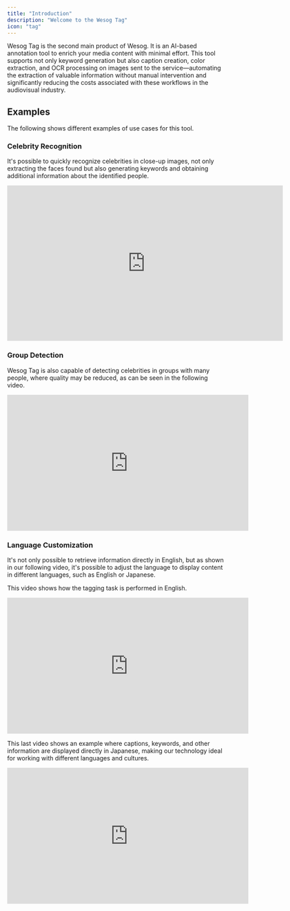```yaml
---
title: "Introduction"
description: "Welcome to the Wesog Tag"
icon: "tag"
---
```


Wesog Tag is the second main product of Wesog. It is an AI-based annotation tool to enrich your media content with minimal effort. This tool supports not only keyword generation but also caption creation, color extraction, and OCR processing on images sent to the service—automating the extraction of valuable information without manual intervention and significantly reducing the costs associated with these workflows in the audiovisual industry.

## Examples
The following shows different examples of use cases for this tool.

### Celebrity Recognition
It's possible to quickly recognize celebrities in close-up images, not only extracting the faces found but also generating keywords and obtaining additional information about the identified people.

<iframe src="https://wesog.sharepoint.com/sites/WESOGSYSTEMSS.L/_layouts/15/embed.aspx?UniqueId=672f935b-25d7-4d2e-8729-22d66a52329a&nav=%7B%22playbackOptions%22%3A%7B%22startTimeInSeconds%22%3A0%7D%7D&embed=%7B%22ust%22%3Atrue%2C%22hv%22%3A%22CopyEmbedCode%22%7D&referrer=StreamWebApp&referrerScenario=EmbedDialog.Create" width="640" height="360" frameborder="0" scrolling="no" allowfullscreen title="Celebrity Recognition - Individual Face Detection and Tagging"></iframe>

### Group Detection
Wesog Tag is also capable of detecting celebrities in groups with many people, where quality may be reduced, as can be seen in the following video.

<iframe width="560" height="315" src="https://www.youtube.com/embed/bHJMrGYUO6w?si=M2L8xyInHPAzezO9" title="YouTube video player" frameborder="0" allow="accelerometer; autoplay; clipboard-write; encrypted-media; gyroscope; picture-in-picture; web-share" referrerpolicy="strict-origin-when-cross-origin" allowfullscreen></iframe>

### Language Customization
It's not only possible to retrieve information directly in English, but as shown in our following video, it's possible to adjust the language to display content in different languages, such as English or Japanese.

This video shows how the tagging task is performed in English.

<iframe width="560" height="315" src="https://www.youtube.com/embed/ORjPqBvo7tM?si=sUPtxzGWw2N65WbL" title="YouTube video player" frameborder="0" allow="accelerometer; autoplay; clipboard-write; encrypted-media; gyroscope; picture-in-picture; web-share" referrerpolicy="strict-origin-when-cross-origin" allowfullscreen></iframe>

This last video shows an example where captions, keywords, and other information are displayed directly in Japanese, making our technology ideal for working with different languages and cultures.

<iframe width="560" height="315" src="https://www.youtube.com/embed/OIfgRAKVkB4?si=vAapUf_TxT7qCX6s" title="YouTube video player" frameborder="0" allow="accelerometer; autoplay; clipboard-write; encrypted-media; gyroscope; picture-in-picture; web-share" referrerpolicy="strict-origin-when-cross-origin" allowfullscreen></iframe>